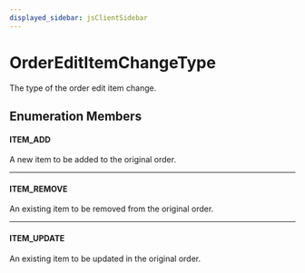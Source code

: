 ```yaml
---
displayed_sidebar: jsClientSidebar
---
```



# OrderEditItemChangeType

The type of the order edit item change.

## Enumeration Members

#### ITEM\_ADD

A new item to be added to the original order.

___

#### ITEM\_REMOVE

An existing item to be removed from the original order.

___

#### ITEM\_UPDATE

An existing item to be updated in the original order.
